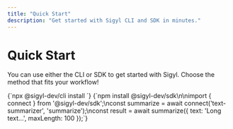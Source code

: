 ```yaml
---
title: "Quick Start"
description: "Get started with Sigyl CLI and SDK in minutes."
---
```


# Quick Start

<Callout type="tip">
  You can use either the CLI or SDK to get started with Sigyl. Choose the method that fits your workflow!
</Callout>

<Card
  title="CLI"
  description="Install and use any public MCP package instantly."
  icon="terminal"
  href="/cli-reference"
/>
<Card
  title="SDK"
  description="Integrate Sigyl programmatically in your JavaScript/TypeScript projects."
  icon="code"
  href="/sdk-reference"
/>

<CodeGroup>
  <CodeGroup.Tab label="CLI">
    {`npx @sigyl-dev/cli install <package-name>`}
  </CodeGroup.Tab>
  <CodeGroup.Tab label="SDK (TypeScript)">
    {`npm install @sigyl-dev/sdk\n\nimport { connect } from '@sigyl-dev/sdk';\nconst summarize = await connect('text-summarizer', 'summarize');\nconst result = await summarize({ text: 'Long text...', maxLength: 100 });`}
  </CodeGroup.Tab>
</CodeGroup>

```